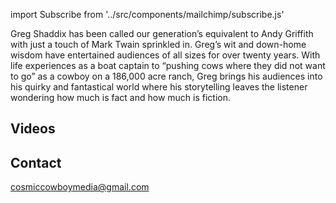﻿import Subscribe from '../src/components/mailchimp/subscribe.js'

<Container>

<Banner bgOverlay="#2C3E50" />

<p>
Greg Shaddix has been called our generation’s equivalent to Andy Griffith with just a touch of Mark Twain sprinkled in. Greg’s wit and down-home wisdom have entertained audiences of all sizes for over twenty years.  With life experiences as a boat captain to “pushing cows where they did not want to go” as a cowboy on a 186,000 acre ranch, Greg brings his audiences into his quirky and fantastical world where his storytelling leaves the listener wondering how much is fact and how much is fiction.
</p>

<div id="videos">
  <h2>Videos</h2>
</div>
<p className="text-center">

<Youtube url="https://www.youtube.com/watch?v=A2aqjWWxtTc" />

<Youtube url="https://www.youtube.com/watch?v=MvQD0piNX2I" />

<Youtube url="https://www.youtube.com/watch?v=52QTKJgLumg" />

<Youtube url="https://www.youtube.com/watch?v=tGzsl9KwqAA" />

<Youtube url="https://www.youtube.com/watch?v=am0qPcRpk9A" />

<Shows shows={props.shows} />

<div id="gregcontact">
  <h2>Contact</h2>
</div>

<a href="mailto:cosmiccowboymedia@gmail.com">cosmiccowboymedia@gmail.com</a>
<p />
<Subscribe />
</p>
</Container>
